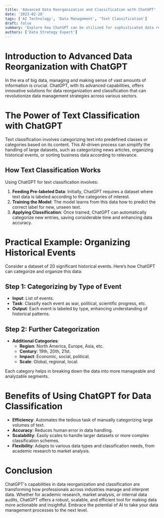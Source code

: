 ```yaml
---
title: 'Advanced Data Reorganization and Classification with ChatGPT'
date: '2023-02-28'
tags: ['AI Technology', 'Data Management', 'Text Classification']
draft: false
summary: 'Explore how ChatGPT can be utilized for sophisticated data reorganization and classification, transforming how businesses and researchers handle information.'
authors: ['Data Strategy Expert']
---
```


# Introduction to Advanced Data Reorganization with ChatGPT

In the era of big data, managing and making sense of vast amounts of information is crucial. ChatGPT, with its advanced capabilities, offers innovative solutions for data reorganization and classification that can revolutionize data management strategies across various sectors.

# The Power of Text Classification with ChatGPT

Text classification involves categorizing text into predefined classes or categories based on its content. This AI-driven process can simplify the handling of large datasets, such as categorizing news articles, organizing historical events, or sorting business data according to relevance.

## How Text Classification Works

Using ChatGPT for text classification involves:

1. **Feeding Pre-labeled Data**: Initially, ChatGPT requires a dataset where text data is labeled according to the categories of interest.
2. **Training the Model**: The model learns from this data how to predict the correct label for new, unseen text.
3. **Applying Classification**: Once trained, ChatGPT can automatically categorize new entries, saving considerable time and enhancing data accuracy.

# Practical Example: Organizing Historical Events

Consider a dataset of 20 significant historical events. Here’s how ChatGPT can categorize and organize this data:

## Step 1: Categorizing by Type of Event
- **Input**: List of events.
- **Task**: Classify each event as war, political, scientific progress, etc.
- **Output**: Each event is labeled by type, enhancing understanding of historical patterns.

## Step 2: Further Categorization
- **Additional Categories**:
  - **Region**: North America, Europe, Asia, etc.
  - **Century**: 19th, 20th, 21st.
  - **Impact**: Economic, social, political.
  - **Scale**: Global, regional, local.

Each category helps in breaking down the data into more manageable and analyzable segments.

# Benefits of Using ChatGPT for Data Classification

- **Efficiency**: Automates the tedious task of manually categorizing large volumes of text.
- **Accuracy**: Reduces human error in data handling.
- **Scalability**: Easily scales to handle larger datasets or more complex classification schemes.
- **Flexibility**: Adapts to various data types and classification needs, from academic research to market analysis.

# Conclusion

ChatGPT's capabilities in data reorganization and classification are transforming how professionals across industries manage and interpret data. Whether for academic research, market analysis, or internal data audits, ChatGPT offers a robust, scalable, and efficient tool for making data more actionable and insightful. Embrace the potential of AI to take your data management processes to the next level.
